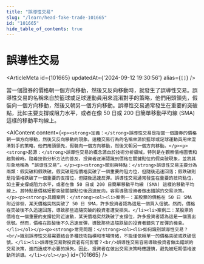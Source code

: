 ```yaml
---
title: "誤導性交易"
slug: "/learn/head-fake-trade-101665"
id: "101665"
hide_table_of_contents: true
---
```



# 誤導性交易

<ArticleMeta id={101665} updatedAt={'2024-09-12 19:30:56'} alias={`[]`} />
<div className='border-solid border-b border-t-0 my-4 border-[var(--ifm-color-gray-300)]' />

當一個證券的價格朝一個方向移動，然後又反向移動時，就發生了誤導性交易。誤導性交易的名稱來自於籃球或足球運動員用來混淆對手的策略，他們用頭領先，假裝向一個方向移動，然後又朝另一個方向移動。誤導性交易通常發生在重要的突破點，比如主要支撐或阻力水平，或者在像 50 日或 200 日簡單移動平均線 (SMA) 這樣的移動平均線上。

<AIContent content={`<p><strong>定義：</strong>誤導性交易是指當一個證券的價格朝一個方向移動，然後又反向移動的現象。這種交易行為的名稱來源於籃球或足球運動員用來混淆對手的策略，他們用頭領先，假裝向一個方向移動，然後又朝另一個方向移動。</p><p><strong>起源：</strong>誤導性交易的概念源自於技術分析領域，特別是在觀察價格圖表和趨勢線時。隨着技術分析方法的普及，投資者逐漸認識到價格在關鍵點位的假突破現象，並將其形象地稱為 “誤導性交易”。</p><p><strong>類別與特點：</strong>誤導性交易主要分為兩類：假突破和假跌破。假突破是指價格突破了一個重要的阻力位，但隨後迅速回落；假跌破則是指價格跌破了一個重要的支撐位，但隨後迅速反彈。誤導性交易通常發生在重要的技術點位，如主要支撐或阻力水平，或者在像 50 日或 200 日簡單移動平均線 (SMA) 這樣的移動平均線上。其特點是價格短暫突破關鍵點位後迅速反向，容易導致投資者做出錯誤的交易決策。</p><p><strong>具體案例：</strong><ol><li>案例一：某股票的價格在 50 日 SMA 附近徘徊，某天價格突然突破了 50 日 SMA，許多投資者認為這是一個買入信號。然而，價格在突破後不久迅速回落，導致那些追隨突破的投資者遭受損失。</li><li>案例二：某股票的價格在一個重要的支撐位附近波動，某天價格突然跌破了支撐位，許多投資者認為這是一個賣出信號。然而，價格在跌破後不久迅速反彈，導致那些追隨跌破的投資者錯失了反彈的機會。</li></ol></p><p><strong>常見問題：</strong><ol><li>如何識別誤導性交易？<br/>識別誤導性交易需要結合多種技術指標和市場情緒，不能僅依賴單一的價格突破或跌破信號。</li><li>誤導性交易對投資者有何影響？<br/>誤導性交易容易導致投資者做出錯誤的交易決策，進而造成不必要的損失。因此，投資者在做出交易決策時應謹慎，避免被短期價格波動所誤導。</li></ol></p>`} id={101665} />
